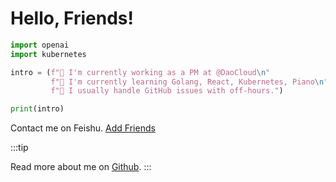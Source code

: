 # Hello, Friends!

```python
import openai
import kubernetes

intro = (f"🔭 I'm currently working as a PM at @DaoCloud\n"
         f"🌱 I'm currently learning Golang, React, Kubernetes, Piano\n"
         f"💬 I usually handle GitHub issues with off-hours.")

print(intro)
```

Contact me on Feishu. [Add Friends](https://www.feishu.cn/invitation/page/add_contact/?token=ba7l9ef0-cf4b-49f0-a164-3c24ece78a7c&amp;unique_id=wOYnoPCyY-D8zy6rvcYY1g==)

:::tip

Read more about me on [Github](https://github.com/samzong).
:::
